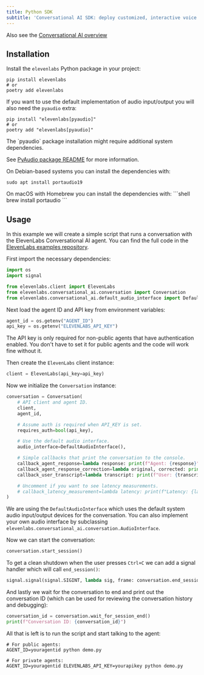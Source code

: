 ```yaml
---
title: Python SDK
subtitle: 'Conversational AI SDK: deploy customized, interactive voice agents in minutes.'
---
```


<Info>Also see the [Conversational AI overview](/docs/conversational-ai/overview)</Info>

## Installation

Install the `elevenlabs` Python package in your project:

```shell
pip install elevenlabs
# or
poetry add elevenlabs
```

If you want to use the default implementation of audio input/output you will also need the `pyaudio` extra:

```shell
pip install "elevenlabs[pyaudio]"
# or
poetry add "elevenlabs[pyaudio]"
```

<Info>
The `pyaudio` package installation might require additional system dependencies.

See [PyAudio package README](https://pypi.org/project/PyAudio/) for more information.

<Tabs>
<Tab title="Linux">
On Debian-based systems you can install the dependencies with:

```shell
sudo apt install portaudio19
```

</Tab>
<Tab title="macOS">
On macOS with Homebrew you can install the dependencies with: 
```shell
brew install portaudio
```
</Tab>
</Tabs>
</Info>

## Usage

In this example we will create a simple script that runs a conversation with the ElevenLabs Conversational AI agent.
You can find the full code in the [ElevenLabs examples repository](https://github.com/elevenlabs/elevenlabs-examples/tree/main/examples/conversational-ai/python).

First import the necessary dependencies:

```python
import os
import signal

from elevenlabs.client import ElevenLabs
from elevenlabs.conversational_ai.conversation import Conversation
from elevenlabs.conversational_ai.default_audio_interface import DefaultAudioInterface
```

Next load the agent ID and API key from environment variables:

```python
agent_id = os.getenv("AGENT_ID")
api_key = os.getenv("ELEVENLABS_API_KEY")
```

The API key is only required for non-public agents that have authentication enabled.
You don't have to set it for public agents and the code will work fine without it.

Then create the `ElevenLabs` client instance:

```python
client = ElevenLabs(api_key=api_key)
```

Now we initialize the `Conversation` instance:

```python
conversation = Conversation(
    # API client and agent ID.
    client,
    agent_id,

    # Assume auth is required when API_KEY is set.
    requires_auth=bool(api_key),

    # Use the default audio interface.
    audio_interface=DefaultAudioInterface(),

    # Simple callbacks that print the conversation to the console.
    callback_agent_response=lambda response: print(f"Agent: {response}"),
    callback_agent_response_correction=lambda original, corrected: print(f"Agent: {original} -> {corrected}"),
    callback_user_transcript=lambda transcript: print(f"User: {transcript}"),

    # Uncomment if you want to see latency measurements.
    # callback_latency_measurement=lambda latency: print(f"Latency: {latency}ms"),
)
```

We are using the `DefaultAudioInterface` which uses the default system audio input/output devices for the conversation.
You can also implement your own audio interface by subclassing `elevenlabs.conversational_ai.conversation.AudioInterface`.

Now we can start the conversation:

```python
conversation.start_session()
```

To get a clean shutdown when the user presses `Ctrl+C` we can add a signal handler which will call `end_session()`:

```python
signal.signal(signal.SIGINT, lambda sig, frame: conversation.end_session())
```

And lastly we wait for the conversation to end and print out the conversation ID (which can be used for reviewing the conversation history and debugging):

```python
conversation_id = conversation.wait_for_session_end()
print(f"Conversation ID: {conversation_id}")
```

All that is left is to run the script and start talking to the agent:

```shell
# For public agents:
AGENT_ID=youragentid python demo.py

# For private agents:
AGENT_ID=youragentid ELEVENLABS_API_KEY=yourapikey python demo.py
```

